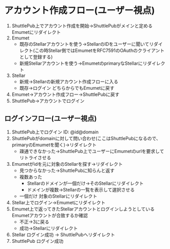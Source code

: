 # アカウント作成フロー(ユーザー視点)

1. ShuttlePub上でアカウント作成を開始→ShuttlePubがメインと定めるEmumetにリダイレクト
2. Emumet
   - 既存のStellarアカウントを使う→StellarのIDをユーザーに聞いてリダイレクト(この時Stellar側ではEmumetをRFC7591のOAuthのクライアントとして登録する)
   - 新規Stellarアカウントを使う→EmumetのprimaryなStellarにリダイレクト
3. Stellar
   - 新規→Stellarの新規アカウント作成フローに入る
   - 既存→ログイン
   どちらからでもEmumetに戻す
4. Emumet→アカウント作成フロー→ShuttlePubに戻す
5. ShuttlePub→アカウントでログイン

## ログインフロー(ユーザー視点)

1. ShuttlePub上でログイン
   ID: @id@domain
2. ShuttlePubがdomainに対して問い合わせ(ここはShuttlePubになるので、primaryのEmumetを聞く)→リダイレクト
   - 疎通できなかった→ShuttlePub上でユーザーにEmumetのurlを要求してリトライさせる
3. Emumetがidを元に対象のStellarを探す→リダイレクト
   - 見つからなかった→ShuttlePubに知らんと返す
   - 複数あった
     - Stellarのドメインが一個だけ→そのStellarにリダイレクト
     - ドメインが複数→Stellarの一覧を表示して選択させる
   - 一個だけ
     対象のStellarにリダイレクト
4. Stellar上でログイン→Emumetにリダイレクト
5. Emumet上で返ってきたStellarアカウントとログインしようとしているEmumetアカウントが合致するか確認
   - 不正→3に戻る
   - 成功→Stellarにリダイレクト
6. Stellar ログイン成功 → ShuttlePubへリダイレクト
7. ShuttlePub ログイン成功